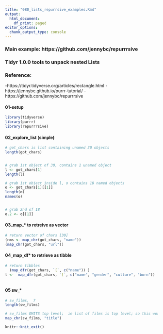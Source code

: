 ```yaml
---
title: "080_lists_repurrsive_examples.Rmd"
output:
  html_document:
    df_print: paged
editor_options:
  chunk_output_type: console
---
```


### Main example:  https://github.com/jennybc/repurrrsive


### Tidyr 1.0.0 tools to unpack nested Lists

### Reference:
-https://tidyr.tidyverse.org/articles/rectangle.html
-https://jennybc.github.io/purrr-tutorial/
-https://github.com/jennybc/repurrrsive

####  01-setup
```r
library(tidyverse)
library(purrr)
library(repurrrsive)
```


#### 02_explore_list (simple)
```r
# got_chars is list containing unamed 30 objects
length(got_chars)


# grab 1st object of 30, contains 1 unamed object
l <- got_chars[1]
length(l)

# grab 1st object inside l, o contains 18 named objects
o <- got_chars[1][[1]]
length(o)
names(o)


# grab 2nd of 18
o.2 <- o[[1]]
```
  
#### 03_map_* to retreive as vector
```r
# return vector of chars [30]
(nms <- map_chr(got_chars, "name")) 
(map_chr(got_chars, "url"))
```

#### 04_map_df* to retrieve as tibble
```r
# return tibbles
  (map_dfr(got_chars, `[`, c("name")) )
t <-  map_dfr(got_chars, `[`, c("name", "gender", "culture", "born")) 
  
```


#### 05 sw_*
```r
# sw_films,  7
length(sw_films)

# sw_films OMITS top level;  ie list of films is top level; so this works:
map_chr(sw_films, "title") 
```


```r
knitr::knit_exit()

```
